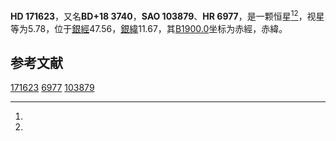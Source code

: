 {{Starbox begin
| name = HD 171623
}}
{{Starbox observe
| epoch = [[J2000.0|J2000.0]]
| constell = {{星座名待查}}<ref name=SIMBAD>{{cite web
 | url=http://simbad.u-strasbg.fr/simbad/sim-id?Ident=HR+6977
 | title =Pulsating variable Star
 | publisher=Centre de Données astronomiques de Strasbourg
 | work=SIMBAD
 | accessdate=2012-07-13}}</ref><ref name=DATA>{{cite web
 | url=http://vizier.u-strasbg.fr/viz-bin/VizieR-5?-out.add=.&-source=5050&-corr=PK=HR&-out.max=9999&HR=6977
 | title=VizieR Detailed Page
 | accessdate=2012-07-13
 | archive-date=2016-03-05
 | archive-url=https://web.archive.org/web/20160305220049/http://vizier.u-strasbg.fr/viz-bin/VizieR-5?-out.add=.&-source=5050&-corr=PK=HR&-out.max=9999&HR=6977
 | dead-url=no
 }}</ref>
| 星官 = 
| ra = {{RA|18|35|12.6}}<ref name=SIMBAD /><ref name=DATA />
| dec = {{DEC|+18|12|12}}<ref name=SIMBAD /><ref name=DATA />
| appmag_v = 5.78<ref name=SIMBAD /><ref name=DATA />
}}
{{Starbox character
| class = A0Vn<ref name=SIMBAD /><ref name=DATA />
| b-v = 0<ref name=SIMBAD /><ref name=DATA />
| u-b = -0.1<ref name=SIMBAD /><ref name=DATA />
| r-i = <ref name=SIMBAD /><ref name=DATA />
| variable = 
}}
{{Starbox astrometry
| radial_v = -0.1
| prop_mo_ra = -21
| parallax = 
| p_error = 
}}
{{Starbox catalog
| names =BD+18 3740，[[SAO星表|SAO]] 103879，[[HD星表|HD]] 171623，[[HR星表|HR]] 6977}}
{{Starbox reference |Simbad=HR+6977}}
{{Starbox end}}

'''HD 171623'''，又名'''BD+18 3740'''，'''SAO 103879'''、'''HR 6977'''，是一颗恒星<ref name=SIMBAD /><ref name=DATA />，视星等为5.78，位于[[銀道座標系|銀經]]47.56，[[銀道座標系|銀緯]]11.67，其[[B1900.0|B1900.0]]坐标为赤經{{RA|18|30|48.5}}，赤緯{{DEC|+18|11.67|24}}。

== 参考文献 ==
{{reflist}}

{{star-stub}}

[[Category:HD和HDE天體|171623]]
[[Category:HR天體|6977]]
[[Category:SAO天體|103879]]